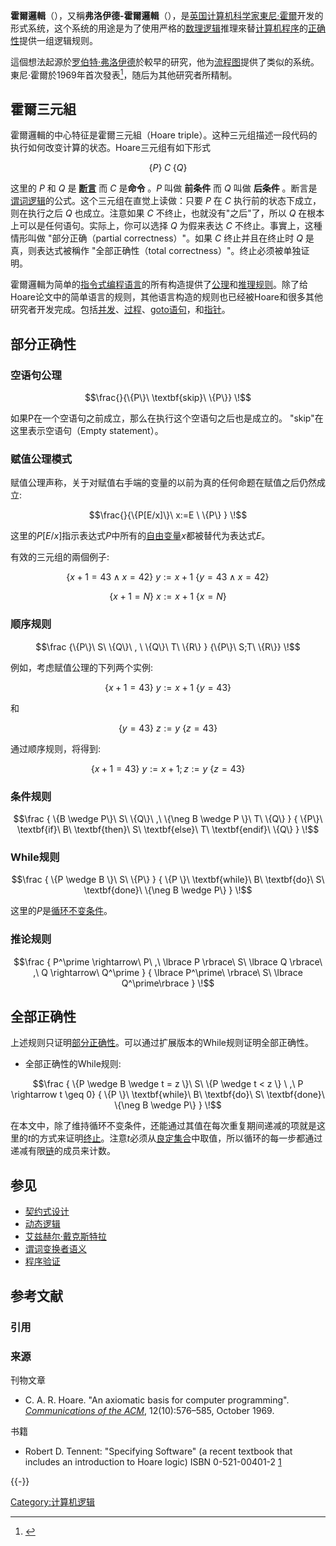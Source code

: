 '''霍爾邏輯'''（{{lang-en|Hoare Logic}}），又稱'''弗洛伊德-霍爾邏輯'''（{{lang|en|Floyd–Hoare logic}}），是[[英国|英国]][[计算机科学家|计算机科学家]][[東尼·霍爾|東尼·霍爾]]开发的形式系统，这个系统的用途是为了使用严格的[[数理逻辑|数理逻辑]]推理來替[[计算机程序|计算机程序]]的[[正确性|正确性]]提供一组逻辑规则。

這個想法起源於[[罗伯特·弗洛伊德|罗伯特·弗洛伊德]]於較早的研究，他为[[流程图|流程图]]提供了类似的系统。東尼·霍爾於1969年首次發表<ref name="hoare">{{cite journal|first1=C.A.R.|last1=[[C._A._R._Hoare|Hoare]]|title=An axiomatic basis for computer programming|journal=[[Communications_of_the_ACM|Communications of the ACM]]|volume=12|number=10|pages=576–585|doi=10.1145/363235.363259|url=http://www.spatial.maine.edu/~worboys/processes/hoare%20axiomatic.pdf|date=October 1969|deadurl=yes|archiveurl=https://web.archive.org/web/20160304013345/http://www.spatial.maine.edu/~worboys/processes/hoare%20axiomatic.pdf|archivedate=2016-03-04}}</ref>，随后为其他研究者所精制。

==霍爾三元組==
霍爾邏輯的中心特征是霍爾三元組（Hoare triple）。这种三元组描述一段代码的执行如何改变计算的状态。Hoare三元组有如下形式

:<math>\{P\}\;C\;\{Q\}</math>

这里的 ''P'' 和 ''Q'' 是 '''[[断言|断言]]''' 而 ''C'' 是'''命令''' 。''P'' 叫做 '''前条件''' 而 ''Q'' 叫做 '''后条件''' 。断言是[[谓词逻辑|谓词逻辑]]的公式。这个三元组在直觉上读做：只要 ''P'' 在 ''C'' 执行前的状态下成立，则在执行之后 ''Q'' 也成立。注意如果 ''C'' 不终止，也就没有"之后"了，所以 ''Q'' 在根本上可以是任何语句。实际上，你可以选择 ''Q'' 为假来表达 ''C'' 不终止。事實上，这種情形叫做 "部分正确（partial correctness）"。如果 ''C'' 终止并且在终止时 ''Q'' 是真，则表达式被稱作 "全部正确性（total correctness）"。终止必须被单独证明。

霍爾邏輯为简单的[[指令式编程语言|指令式编程语言]]的所有构造提供了[[公理|公理]]和[[推理规则|推理规则]]。除了给Hoare论文中的简单语言的规则，其他语言构造的规则也已经被Hoare和很多其他研究者开发完成。包括[[并发|并发]]、[[过程|过程]]、[[goto语句|goto语句]]，和[[指针|指针]]。

==部分正确性==

===空语句公理===

:<math> \frac{}{\{P\}\ \textbf{skip}\ \{P\}} \!</math>

如果P在一个空语句之前成立，那么在执行这个空语句之后也是成立的。
"skip"在这里表示空语句（Empty statement）。

===赋值公理模式===

赋值公理声称，关于对赋值右手端的变量的以前为真的任何命题在赋值之后仍然成立:

:<math> \frac{}{\{P[E/x]\}\ x:=E \ \{P\} } \!</math>

这里的<math>P[E/x]</math>指示表达式''P''中所有的[[自由变量和约束变量|自由变量]]''x''都被替代为表达式''E''。

有效的三元组的兩個例子:

:<math>\{x+1=43 \land x=42\} \ y:=x + 1\ \{y=43 \land x=42\} \!</math>
:<math>\{x+1=N\} \ x:=x+1 \ \{x=N\}</math>

===顺序规则===

:<math>  \frac {\{P\}\ S\ \{Q\}\ , \ \{Q\}\ T\ \{R\} } {\{P\}\ S;T\ \{R\}} \!</math>

例如，考虑赋值公理的下列两个实例:

:<math>\{ x + 1 = 43\} \ y:=x + 1\ \{y =43 \}</math>

和

:<math>\{ y = 43\} \ z:=y\ \{z =43 \}</math>

通过顺序规则，将得到:

:<math>\{ x + 1 = 43\} \ y:=x + 1; z:= y\ \{z =43 \}</math>

===条件规则===

:<math>\frac { \{B \wedge P\}\ S\ \{Q\}\ ,\ \{\neg B \wedge P \}\ T\ \{Q\} }
              { \{P\}\ \textbf{if}\ B\ \textbf{then}\ S\ \textbf{else}\ T\ \textbf{endif}\ \{Q\} } \!</math>

===While规则===

:<math>\frac { \{P \wedge B \}\ S\ \{P\} }
              { \{P \}\ \textbf{while}\ B\ \textbf{do}\ S\ \textbf{done}\ \{\neg B \wedge P\} }
\!</math>

这里的''P''是[[循环不变条件|循环不变条件]]。

===推论规则===

:<math>
\frac {  P^\prime \rightarrow\ P\ ,\ \lbrace P \rbrace\ S\ \lbrace Q \rbrace\ ,\ Q \rightarrow\ Q^\prime }
{ \lbrace  P^\prime\ \rbrace\ S\ \lbrace Q^\prime\rbrace }
\!</math>

==全部正确性==

上述规则只证明[[部分正确性|部分正确性]]。可以通过扩展版本的While规则证明全部正确性。

* 全部正确性的While规则:

::<math>
\frac { \{P \wedge B \wedge t = z \}\ S\ \{P \wedge t < z \} \ ,\ P \rightarrow t \geq 0}
              { \{P \}\ \textbf{while}\ B\ \textbf{do}\ S\ \textbf{done}\ \{\neg B \wedge P\} }
\!</math>

在本文中，除了维持循环不变条件，还能通过其值在每次重复期间递减的项就是这里的''t''的方式来证明[[终止|终止]]。注意''t''必须从[[良定集合|良定集合]]中取值，所以循环的每一步都通过递减有限[[链|链]]的成员来计数。

==参见==
* [[契约式设计|契约式设计]]
* [[动态逻辑|动态逻辑]]
* [[艾兹赫尔·戴克斯特拉|艾兹赫尔·戴克斯特拉]]
* [[谓词变换者语义|谓词变换者语义]]
* [[程序验证|程序验证]]

== 参考文献 ==
=== 引用 ===
{{Reflist}}

=== 来源 ===
; 刊物文章
* C. A. R. Hoare. "An axiomatic basis for computer programming". ''[[Communications_of_the_ACM|Communications of the ACM]]'', 12(10):576–585, October 1969. {{doi|10.1145/363235.363259}}

; 书籍
* Robert D. Tennent: "Specifying Software" (a recent textbook that includes an introduction to Hoare logic) ISBN 0-521-00401-2 [http://www.cs.queensu.ca/home/specsoft/]

{{-}}
{{Authority control}}

[[Category:计算机逻辑|Category:计算机逻辑]]